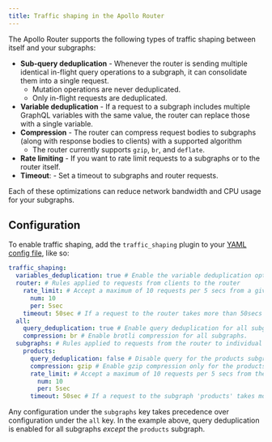 ```yaml
---
title: Traffic shaping in the Apollo Router
---
```


The Apollo Router supports the following types of traffic shaping between itself and your subgraphs:

- **Sub-query deduplication** - Whenever the router is sending multiple identical in-flight query operations to a subgraph, it can consolidate them into a single request.
  - Mutation operations are never deduplicated.
  - Only in-flight requests are deduplicated.
- **Variable deduplication** - If a request to a subgraph includes multiple GraphQL variables with the same value, the router can replace those with a single variable.
- **Compression** - The router can compress request bodies to subgraphs (along with response bodies to clients) with a supported algorithm
  - The router currently supports `gzip`, `br`, and `deflate`.
- **Rate limiting** - If you want to rate limit requests to a subgraphs or to the router itself.
- **Timeout**: - Set a timeout to subgraphs and router requests.

Each of these optimizations can reduce network bandwidth and CPU usage for your subgraphs.

## Configuration

To enable traffic shaping, add the `traffic_shaping` plugin to your [YAML config file](./overview/#yaml-config-file), like so:

```yaml title="router.yaml"
traffic_shaping:
  variables_deduplication: true # Enable the variable deduplication optimization.
  router: # Rules applied to requests from clients to the router
    rate_limit: # Accept a maximum of 10 requests per 5 secs from a given client. Excess requests must be rejected.
      num: 10
      per: 5sec
    timeout: 50sec # If a request to the router takes more than 50secs then cancel the request (30 sec by default)
  all:
    query_deduplication: true # Enable query deduplication for all subgraphs.
    compression: br # Enable brotli compression for all subgraphs.
  subgraphs: # Rules applied to requests from the router to individual subgraphs
    products:
      query_deduplication: false # Disable query for the products subgraph.
      compression: gzip # Enable gzip compression only for the products subgraph.
      rate_limit: # Accept a maximum of 10 requests per 5 secs from the router. Excess requests must be rejected.
        num: 10
        per: 5sec
      timeout: 50sec # If a request to the subgraph 'products' takes more than 50secs then cancel the request (30 sec by default)
```

Any configuration under the `subgraphs` key takes precedence over configuration under the `all` key. In the example above, query deduplication is enabled for all subgraphs _except_ the `products` subgraph.
